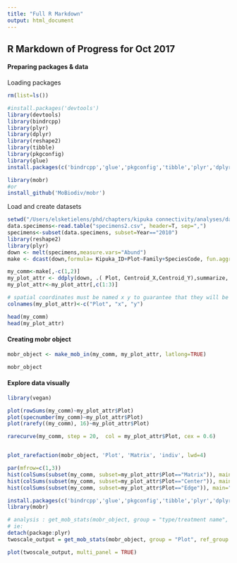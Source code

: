 ```yaml
---
title: "Full R Markdown"
output: html_document
---
```




## R Markdown of Progress for Oct 2017  

#### Preparing packages & data  

Loading packages  

```r

rm(list=ls())

#install.packages('devtools')
library(devtools)
library(bindrcpp)
library(plyr)
library(dplyr)
library(reshape2)
library(tibble)
library(pkgconfig)
library(glue)
install.packages(c('bindrcpp','glue','pkgconfig','tibble','plyr','dplyr'), repos = "http://cran.us.r-project.org")

library(mobr)
#or
install_github('MoBiodiv/mobr')

```


Load and create datasets  

```r
setwd("/Users/elsketielens/phd/chapters/kipuka connectivity/analyses/data files for R")
data.specimens<-read.table("specimens2.csv", header=T, sep=",")
specimens<-subset(data.specimens, subset=Year=="2010")
library(reshape2)
library(plyr)
down <- melt(specimens,measure.vars="Abund")
make <- dcast(down,formula= Kipuka_ID+Plot~Family+SpeciesCode, fun.aggregate=sum)

my_comm<-make[,-c(1,2)]
my_plot_attr <- ddply(down, .( Plot, Centroid_X,Centroid_Y),summarize, Area_ha=mean(Area_ha))
my_plot_attr<-my_plot_attr[,c(1:3)]

# spatial coordinates must be named x y to guarantee that they will be recognized as coordinates by the function.
colnames(my_plot_attr)<-c("Plot", "x", "y")

head(my_comm)
head(my_plot_attr)

```


#### Creating mobr object

```r
mobr_object <- make_mob_in(my_comm, my_plot_attr, latlong=TRUE)

mobr_object
```


#### Explore data visually

```r

library(vegan)

plot(rowSums(my_comm)~my_plot_attr$Plot)
plot(specnumber(my_comm)~my_plot_attr$Plot)
plot(rarefy((my_comm), 16)~my_plot_attr$Plot)

rarecurve(my_comm, step = 20,  col = my_plot_attr$Plot, cex = 0.6)


plot_rarefaction(mobr_object, 'Plot', 'Matrix', 'indiv', lwd=4)

par(mfrow=c(1,3))
hist(colSums(subset(my_comm, subset=my_plot_attr$Plot=="Matrix")), main="Matrix", xlab="abundance" )
hist(colSums(subset(my_comm, subset=my_plot_attr$Plot=="Center")), main="Center", xlab="abundance" )
hist(colSums(subset(my_comm, subset=my_plot_attr$Plot=="Edge")), main="Edge", xlab="abundance" )


```

```r

install.packages(c('bindrcpp','glue','pkgconfig','tibble','plyr','dplyr'), repos = "http://cran.us.r-project.org")
library(mobr)

# analysis : get_mob_stats(mobr_object, group = "type/treatment name", ref_group = "reference type/treatment", n_perm = 1000)
# ie:
detach(package:plyr)
twoscale_output = get_mob_stats(mobr_object, group = "Plot", ref_group = "Matrix", n_perm = 100)

plot(twoscale_output, multi_panel = TRUE)



```


